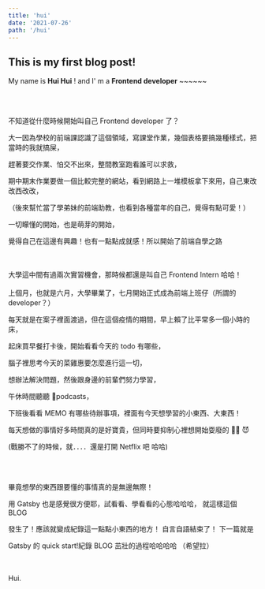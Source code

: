 ```yaml
---
title: 'hui'
date: '2021-07-26'
path: '/hui'
---
```


## This is my first blog post!

My name is **Hui Hui** !
and I' m a **Frontend developer** ~~~~~~

<br />
<br />

不知道從什麼時候開始叫自己 Frontend developer 了？

大一因為學校的前端課認識了這個領域，寫課堂作業，幾個表格要搞幾種樣式，把當時的我就搞屎，

趕著要交作業、怕交不出來，整間教室跑看誰可以求救，

期中期末作業要做一個比較完整的網站，看到網路上一堆模板拿下來用，自己東改改西改改，

（後來幫忙當了學弟妹的前端助教，也看到各種當年的自己，覺得有點可愛！）

一切矇懂的開始，也是萌芽的開始，

覺得自己在這邊有興趣！也有一點點成就感！所以開始了前端自學之路

<br />
<br />
大學這中間有過兩次實習機會，那時候都還是叫自己 Frontend Intern 哈哈！
<br />
<br />
上個月，也就是六月，大學畢業了，七月開始正式成為前端上班仔（所謂的 developer？）

每天就是在案子裡面渡過，但在這個疫情的期間，早上賴了比平常多一個小時的床，

起床買早餐打卡後，開始看看今天的 todo 有哪些，

腦子裡思考今天的菜雞惠要怎麼進行這一切，

想辦法解決問題，然後跟身邊的前輩們努力學習，

午休時間聽聽 podcasts，

下班後看看 MEMO 有哪些待辦事項，裡面有今天想學習的小東西、大東西！

每天想做的事情好多時間真的是好寶貴，但同時要抑制心裡想開始耍廢的  😈

(戰勝不了的時候，就．．．．還是打開 Netflix 吧 哈哈)

<br />
<br />

畢竟想學的東西跟要懂的事情真的是無邊無際！

用 Gatsby 也是感覺很方便耶，試看看、學看看的心態哈哈哈， 就這樣這個 BLOG

發生了！應該就變成紀錄這一點點小東西的地方！ 自言自語結束了！ 下一篇就是

Gatsby 的 quick start!紀錄 BLOG 茁壯的過程哈哈哈哈 （希望拉）

<br />
<br />

<div class="bg-primary inline-block px-2 rounded text-white">Hui.</div>
